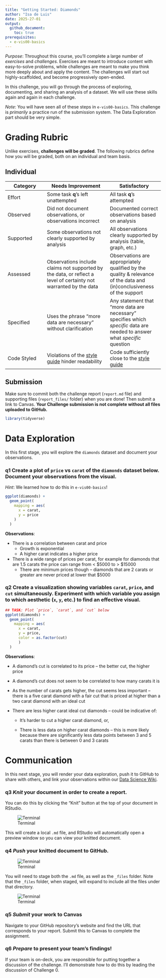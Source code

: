 ---
title: "Getting Started: Diamonds"
author: "Isa de Luis"
date: 2025-27-01
output:
  github_document:
    toc: true
prerequisites:
  - e-vis00-basics
---

*Purpose*: Throughout this course, you'll complete a large number of *exercises* and *challenges*. Exercises are meant to introduce content with easy-to-solve problems, while challenges are meant to make you think more deeply about and apply the content. The challenges will start out highly-scaffolded, and become progressively open-ended.

In this challenge, you will go through the process of exploring, documenting, and sharing an analysis of a dataset. We will use these skills again and again in each challenge.

*Note*: You will have seen all of these steps in `e-vis00-basics`. This challenge is *primarily* a practice run of the submission system. The Data Exploration part should be very simple.

<!-- include-rubric -->

# Grading Rubric

<!-- -------------------------------------------------- -->

Unlike exercises, **challenges will be graded**. The following rubrics define how you will be graded, both on an individual and team basis.

## Individual

<!-- ------------------------- -->

| Category | Needs Improvement | Satisfactory |
|------------------|-----------------------------|-------------------------|
| Effort | Some task **q**'s left unattempted | All task **q**'s attempted |
| Observed | Did not document observations, or observations incorrect | Documented correct observations based on analysis |
| Supported | Some observations not clearly supported by analysis | All observations clearly supported by analysis (table, graph, etc.) |
| Assessed | Observations include claims not supported by the data, or reflect a level of certainty not warranted by the data | Observations are appropriately qualified by the quality & relevance of the data and (in)conclusiveness of the support |
| Specified | Uses the phrase "more data are necessary" without clarification | Any statement that "more data are necessary" specifies which *specific* data are needed to answer what *specific* question |
| Code Styled | Violations of the [style guide](https://style.tidyverse.org/) hinder readability | Code sufficiently close to the [style guide](https://style.tidyverse.org/) |

## Submission

<!-- ------------------------- -->

Make sure to commit both the challenge report (`report.md` file) and supporting files (`report_files/` folder) when you are done! Then submit a link to Canvas. **Your Challenge submission is not complete without all files uploaded to GitHub.**

```{r setup}
library(tidyverse)
```

# Data Exploration

<!-- -------------------------------------------------- -->

In this first stage, you will explore the `diamonds` dataset and document your observations.

### **q1** Create a plot of `price` vs `carat` of the `diamonds` dataset below. Document your observations from the visual.

*Hint*: We learned how to do this in `e-vis00-basics`!

```{r q1-task}
ggplot(diamonds) +
  geom_point(      
    mapping = aes( 
      x = carat,   
      y = price    
    )
  )
```

**Observations**:

-   There is a correlation between carat and price
    -   Growth is exponential
    -   A higher carat indicates a higher price
-   There is a wide range of prices per carat, for example for diamonds that are 1.5 carats the price can range from \< \$5000 to \> \$15000
    -   There are minimum prices though – diamonds that are 2 carats or greater are never priced at lower that \$5000

### **q2** Create a visualization showing variables `carat`, `price`, and `cut` simultaneously. Experiment with which variable you assign to which aesthetic (`x`, `y`, etc.) to find an effective visual.

```{r q2-task}
## TASK: Plot `price`, `carat`, and `cut` below
ggplot(diamonds) +
  geom_point(      
    mapping = aes( 
      x = carat,   
      y = price,    
      color = as.factor(cut) 
      )
  )
```

**Observations**:

-   A diamond's cut is correlated to its price – the better cut, the higher price

-   A diamond's cut does not seem to be correlated to how many carats it is

-   As the number of carats gets higher, the cut seems less important – there is a five carat diamond with a fair cut that is priced at higher than a two carat diamond with an ideal cut

-   There are less higher carat ideal cut diamonds – could be indicative of:

    -   It's harder to cut a higher carat diamond, or,

    -   There is less data on higher carat diamonds – this is more likely because there are significantly less data points between 3 and 5 carats than there is between 0 and 3 carats

# Communication

<!-- -------------------------------------------------- -->

In this next stage, you will render your data exploration, push it to GitHub to share with others, and link your observations within our [Data Science Wiki](https://olin-data-science.fandom.com/wiki/Olin_Data_Science_Wiki).

### **q3** *Knit* your document in order to create a report.

You can do this by clicking the "Knit" button at the top of your document in RStudio.

![Terminal](./images/c00-knit.png)

This will create a local `.md` file, and RStudio will automatically open a preview window so you can view your knitted document.

### **q4** *Push* your knitted document to GitHub.

![Terminal](./images/c00-unstaged.png)

You will need to stage both the `.md` file, as well as the `_files` folder. Note that the `_files` folder, when staged, will expand to include all the files under that directory.

![Terminal](./images/c00-staged.png)

### **q5** *Submit* your work to Canvas

Navigate to your GitHub repository's website and find the URL that corresponds to your report. Submit this to Canvas to complete the assignment.

### **q6** *Prepare* to present your team's findings!

If your team is on-deck, you are responsible for putting together a discussion of the challenge. I'll demonstrate how to do this by leading the discussion of Challenge 0.
